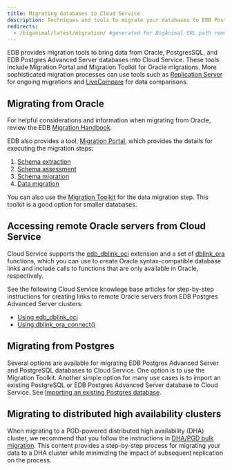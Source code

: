 ```yaml
---
title: Migrating databases to Cloud Service
description: Techniques and tools to migrate your databases to EDB Postgres AI Cloud Service.
redirects:
  - /biganimal/latest/migration/ #generated for BigAnimal URL path removal branch
---
```


EDB provides migration tools to bring data from Oracle, PostgresSQL, and EDB Postgres Advanced Server databases into Cloud Service. These tools include Migration Portal and Migration Toolkit for Oracle migrations. More sophisticated migration processes can use tools such as [Replication Server](/eprs/latest/) for ongoing migrations and [LiveCompare](/livecompare/latest/) for data comparisons. 

## Migrating from Oracle

For helpful considerations and information when migrating from Oracle, review the EDB [Migration Handbook](/migrating/oracle/). 

EDB also provides a tool, [Migration Portal](/migration_portal/latest), which provides the details for executing the migration steps: 

1.  [Schema extraction](/migration_portal/latest/04_mp_migrating_database/01_mp_schema_extraction/)
2.  [Schema assessment](/migration_portal/latest/04_mp_migrating_database/02_mp_schema_assessment/)
3.  [Schema migration](/migration_portal/latest/04_mp_migrating_database/03_mp_schema_migration/)
4.  [Data migration](/migration_portal/latest/04_mp_migrating_database/04_mp_data_migration/)

You can also use the [Migration Toolkit](/migration_toolkit/latest/) for the data migration step. This toolkit is a good option for smaller databases. 

## Accessing remote Oracle servers from Cloud Service

Cloud Service supports the [edb_dblink_oci](/epas/latest/reference/oracle_compatibility_reference/epas_compat_sql/21_create_public_database_link/) extension and a set of [dblink_ora](/epas/latest/working_with_oracle_data/06_dblink_ora/) functions, which you can use to create Oracle syntax-compatible database links and include calls to functions that are only available in Oracle, respectively.

See the following Cloud Service knowlege base articles for step-by-step instructions for creating links to remote Oracle servers from EDB Postgres Advanced Server clusters:

- [Using edb_dblink_oci](https://support.biganimal.com/hc/en-us/articles/5528996025497-How-to-create-a-database-link-from-EnterpriseDB-PostgreSQL-Advanced-Server-EPAS-cluster-to-remote-Oracle-server)
- [Using dblink_ora_connect()](https://support.biganimal.com/hc/en-us/articles/11737021242649-How-to-establish-a-database-link-from-EPAS-cluster-to-a-remote-Oracle-server-using-dblink-ora-connect-function)

## Migrating from Postgres

Several options are available for migrating EDB Postgres Advanced Server and PostgreSQL databases to Cloud Service. One option is to use the Migration Toolkit. Another simple option for many use cases is to import an existing PostgreSQL or EDB Postgres Advanced Server database to Cloud Service. See [Importing an existing Postgres database](cold_migration).

## Migrating to distributed high availability clusters

When migrating to a PGD-powered distributed high availability (DHA) cluster, we recommend that you follow the instructions in [DHA/PGD bulk migration](dha_bulk_migration). This content provides a step-by-step process for migrating your data to a DHA cluster while minimizing the impact of subsequent replication on the process.
